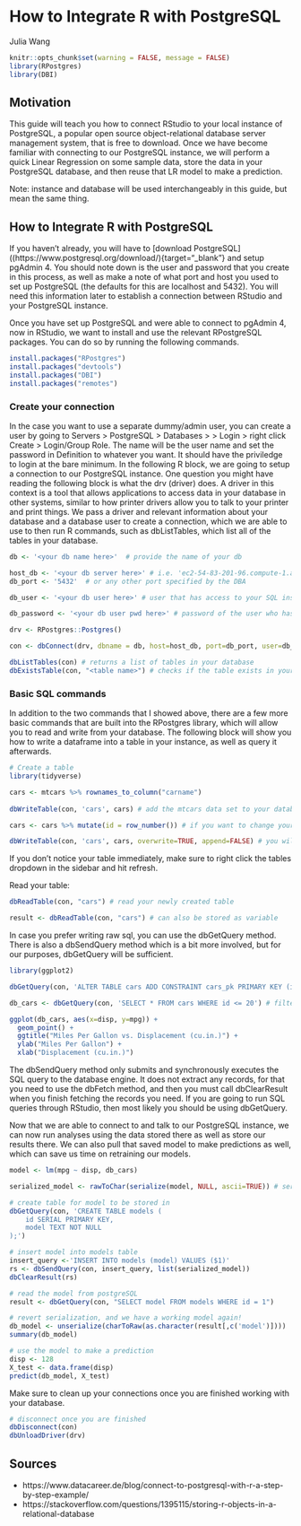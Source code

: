 # How to Integrate R with PostgreSQL

Julia Wang

```{r, include=FALSE}
knitr::opts_chunk$set(warning = FALSE, message = FALSE)
library(RPostgres)
library(DBI)
```

## Motivation

This guide will teach you how to connect RStudio to your local instance of PostgreSQL, a popular open source object-relational database server management system, that is free to download. Once we have become familiar with connecting to our PostgreSQL instance, we will perform a quick Linear Regression on some sample data, store the data in your PostgreSQL database, and then reuse that LR model to make a prediction. 

Note: instance and database will be used interchangeably in this guide, but mean the same thing.

## How to Integrate R with PostgreSQL

If you haven't already, you will have to [download PostgreSQL]((https://www.postgresql.org/download/){target="_blank"} and setup pgAdmin 4. You should note down is the user and password that you create in this process, as well as make a note of what port and host you used to set up PostgreSQL (the defaults for this are localhost and 5432). You will need this information later to establish a connection between RStudio and your PostgreSQL instance.

Once you have set up PostgreSQL and were able to connect to pgAdmin 4, now in RStudio, we want to install and use the relevant RPostgreSQL packages. You can do so by running the following commands.

``` {r, eval = FALSE}
install.packages("RPostgres")
install.packages("devtools")
install.packages("DBI")
install.packages("remotes")
```

### Create your connection
In the case you want to use a separate dummy/admin user, you can create a user by going to Servers > PostgreSQL > Databases > <database name> > Login > right click Create > Login/Group Role. The name will be the user name and set the password in Definition to whatever you want. It should have the priviledge to login at the bare minimum. In the following R block, we are going to setup a connection to our PostgreSQL instance. One question you might have reading the following block is what the drv (driver) does. A driver in this context is a tool that allows applications to access data in your database in other systems, similar to how printer drivers allow you to talk to your printer and print things. We pass a driver and relevant information about your database and a database user to create a connection, which we are able to use to then run R commands, such as dbListTables, which list all of the tables in your database.

``` {r, eval=FALSE}
db <- '<your db name here>'  # provide the name of your db

host_db <- '<your db server here>' # i.e. 'ec2-54-83-201-96.compute-1.amazonaws.com or localhost if you are connecting to an instance on your own laptop'  
db_port <- '5432'  # or any other port specified by the DBA

db_user <- '<your db user here>' # user that has access to your SQL instance

db_password <- '<your db user pwd here>' # password of the user who has access to your SQL instance.

drv <- RPostgres::Postgres()

con <- dbConnect(drv, dbname = db, host=host_db, port=db_port, user=db_user, password=db_password)  

dbListTables(con) # returns a list of tables in your database
dbExistsTable(con, "<table name>") # checks if the table exists in your database
```

### Basic SQL commands
In addition to the two commands that I showed above, there are a few more basic commands that are built into the RPostgres library, which will allow you to read and write from your database. The following block will show you how to write a dataframe into a table in your instance, as well as query it afterwards.

``` {r, eval=FALSE}
# Create a table
library(tidyverse)

cars <- mtcars %>% rownames_to_column("carname") 
  
dbWriteTable(con, 'cars', cars) # add the mtcars data set to your database as a table called "cars"

cars <- cars %>% mutate(id = row_number()) # if you want to change your data, such as adding an id column

dbWriteTable(con, 'cars', cars, overwrite=TRUE, append=FALSE) # you will need to pass in additional parameters. Overwrite will drop and recreate the table with your new data. Append just appends your data, your df needs to be in the same shape with the same variable names in order to work.
```

If you don't notice your table immediately, make sure to right click the tables dropdown in the sidebar and hit refresh.

Read your table:
``` {r, eval=FALSE}
dbReadTable(con, "cars") # read your newly created table

result <- dbReadTable(con, "cars") # can also be stored as variable
```

In case you prefer writing raw sql, you can use the dbGetQuery method. There is also a dbSendQuery method which is a bit more involved, but for our purposes, dbGetQuery will be sufficient.

``` {r, eval=FALSE}
library(ggplot2)

dbGetQuery(con, 'ALTER TABLE cars ADD CONSTRAINT cars_pk PRIMARY KEY (id)') # add primary key to the id column

db_cars <- dbGetQuery(con, 'SELECT * FROM cars WHERE id <= 20') # filter down our data set 

ggplot(db_cars, aes(x=disp, y=mpg)) + 
  geom_point() +
  ggtitle("Miles Per Gallon vs. Displacement (cu.in.)") +
  ylab("Miles Per Gallon") +
  xlab("Displacement (cu.in.)")
```

The dbSendQuery method only submits and synchronously executes the SQL query to the database engine. It does not extract any records, for that you need to use the dbFetch method, and then you must call dbClearResult when you finish fetching the records you need. If you are going to run SQL queries through RStudio, then most likely you should be using dbGetQuery.

Now that we are able to connect to and talk to our PostgreSQL instance, we can now run analyses using the data stored there as well as store our results there. We can also pull that saved model to make predictions as well, which can save us time on retraining our models.

``` {r, eval=FALSE}
model <- lm(mpg ~ disp, db_cars)

serialized_model <- rawToChar(serialize(model, NULL, ascii=TRUE)) # serialize (convert string) model so it can be stored in database

# create table for model to be stored in
dbGetQuery(con, 'CREATE TABLE models (
	id SERIAL PRIMARY KEY,
	model TEXT NOT NULL
);') 

# insert model into models table
insert_query <-'INSERT INTO models (model) VALUES ($1)'
rs <- dbSendQuery(con, insert_query, list(serialized_model))
dbClearResult(rs)

# read the model from postgreSQL
result <- dbGetQuery(con, "SELECT model FROM models WHERE id = 1")

# revert serialization, and we have a working model again!
db_model <- unserialize(charToRaw(as.character(result[,c('model')])))
summary(db_model)

# use the model to make a prediction
disp <- 128
X_test <- data.frame(disp)
predict(db_model, X_test)
```

Make sure to clean up your connections once you are finished working with your database.

``` {r, cleanup, eval=FALSE}
# disconnect once you are finished
dbDisconnect(con)
dbUnloadDriver(drv)
```

## Sources
- https://www.datacareer.de/blog/connect-to-postgresql-with-r-a-step-by-step-example/
- https://stackoverflow.com/questions/1395115/storing-r-objects-in-a-relational-database